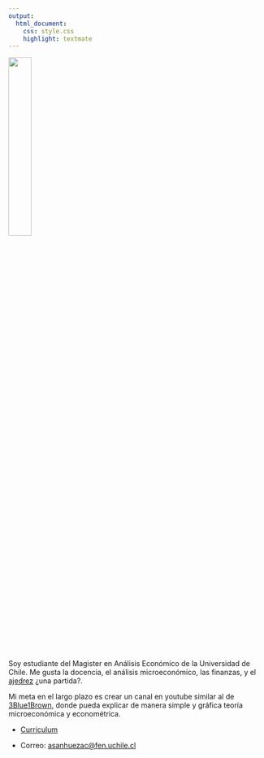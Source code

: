 ```yaml
---
output: 
  html_document:
    css: style.css
    highlight: textmate
---
```


![](Imagenes/Foto.png){width=30%}

Soy estudiante del Magister en Análisis Económico de la Universidad de Chile. Me gusta la docencia, el análisis microeconómico, las finanzas, y el [ajedrez](https://www.chess.com/stats/overview/matechileno?) ¿una partida?. 

Mi meta en el largo plazo es crear un canal en youtube similar al de [3Blue1Brown](https://www.youtube.com/c/3blue1brown), donde pueda explicar de manera simple y gráfica teoría microeconómica y econométrica. 

- [Curriculum](archivos/CV_Agustin_Sanhueza.pdf)

- Correo: <asanhuezac@fen.uchile.cl>


